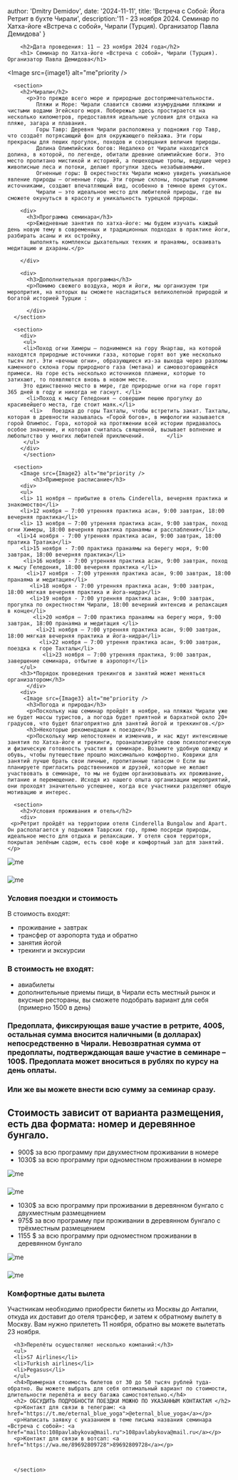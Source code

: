 
  author: 'Dmitry Demidov',
  date: '2024-11-11',
  title: 'Встреча с Собой: Йога Ретрит в бухте Чирали',
  description:'11 - 23 ноября 2024. Семинар по Хатха-йоге «Встреча с собой», Чирали (Турция). Организатор Павла Демидова'
    }
<section>

        <h2>Дата проведения: 11 – 23 ноября 2024 года</h2>
        <h1> Семинар по Хатха-йоге «Встреча с собой», Чирали (Турция). Организатор Павла Демидова</h1>
 <Image src={image1} alt="me"priority />
      </section>

      <section>
        <h2>Чирали</h2>
          <p>Это прежде всего море и природные достопримечательности.
             Пляжи и Море: Чирали славится своими изумрудными пляжами и чистыми водами Эгейского моря. Побережье здесь простирается на несколько километров, предоставляя идеальные условия для отдыха на пляже, загара и плавания.
             Горы Тавр: Деревня Чирали расположена у подножия гор Тавр, что создаёт потрясающий фон для окружающего пейзажа. Эти горы прекрасны для пеших прогулок, походов и созерцания величия природы.
             Долина Олимпийских богов: Недалеко от Чирали находится долина, в которой, по легенде, обитали древние олимпийские боги. Это место пропитано мистикой и историей, а пешеходные тропы, ведущие через живописные леса и потоки, делают прогулки здесь незабываемыми.
             Огненные горы: В окрестностях Чирали можно увидеть уникальное явление природы — огненные горы. Эти горные склоны, покрытые горячими источниками, создают впечатляющий вид, особенно в темное время суток.
             Чирали — это идеальное место для любителей природы, где вы сможете окунуться в красоту и уникальность турецкой природы.
</p>


        <div>
          <h3>Программа семинара</h3>
          <p>Ежедневные занятия по хатха-йоге: мы будем изучать каждый день новую тему в современных и традиционных подходах в практике йоги, разбирать асаны и их остройку,
           выполнять комплексы дыхательных техник и пранаямы, осваивать медитацию и дхараны.</p>

        </div>

        <div>
          <h3>Дополнительная программа</h3>
          <p>Помимо свежего воздуха, моря и йоги, мы организуем три меропрития, на которых вы сможете насладиться великолепной природой и богатой историей Турции :
</p>

          </div>
      </section>

      <section>
        <div>
         <ul>
         <li>Поход огни Химеры – поднимемся на гору Янарташ, на которой находятся природные источники газа, которые горят вот уже несколько тысяч лет. Эти «вечные огни», образующиеся из-за выхода через разломы каменного склона горы природного газа (метана) и самовозгорающейся примеси. На горе есть несколько источников пламени, которые то затихают, то появляются вновь в новом месте.
         Это единственно место в мире, где природные огни на горе горят 365 дней в году и никогда не гаснут. </li>
          <li>Поход к мысу Геледония – совершим пешею прогулку до красивейшего места, где стоит маяк.</li>
           <li>   Поездка до горы Тахталы, чтобы встретить закат. Тахталы, которая в древности называлась «Горой богов», в мифологии называется горой Олимпос. Гора, которой на протяжении всей истории придавалось особое значение, и которая считалась священной, вызывает волнение и любопытство у многих любителей приключений.       </li>
         </ul>
        </div>
         </section>

      <section>
        <Image src={Image2} alt="me"priority />
            <h3>Примерное расписание</h3>
        <div>
        <ul>
        <li> 11 ноября – прибытие в отель Cinderella, вечерняя практика и знакомоство</li>
        <li>12 ноября – 7:00 утренняя практика асан, 9:00 завтрак, 18:00 вечерняя практика</li>
        <li> 13 ноября – 7:00 утренняя практика асан, 9:00 завтрак, поход огни Химеры, 18:00 вечерняя практика пранаямы и расслабления</li>
       <li>14 ноября - 7:00 утренняя практика асан, 9:00 завтрак, 18:00 пратика Тратака</li>
        <li>15 ноября - 7:00 практика пранаямы на берегу моря, 9:00 завтрак, 18:00 вечерняя практика</li>
         <li>16 ноября - 7:00 утренняя практика асан, 9:00 завтрак, поход к мысу Геледония, 18:00 вечерняя практика </li>
          <li>17 ноября - 7:00 утренняя практика асан, 9:00 завтрак, 18:00 пранаяма и медитация</li>
           <li>18 ноября - 7:00 утренняя практика асан, 9:00 завтрак, 18:00 мягкая вечерняя практика и йога-нидра</li>
           <li>19 ноября - 7:00 утренняя практика асан, 9:00 завтрак, прогулка по окрестностям Чирали, 18:00 вечерний интенсив и релаксация в конце</li>
            <li>20 ноября – 7:00 практика пранаямы на берегу моря, 9:00 завтрак, 18:00 пранаяма и медитация </li>
             <li>21 ноября – 7:00 утренняя практика асан, 9:00 завтрак, 18:00 мягкая вечерняя практика и йога-нидра</li>
              <li>22 ноября – 7:00 утрення практика асан, 9:00 завтрак, поездка к горе Тахталы</li>
               <li>23 ноября – 7:00 утренняя практика, 9:00 завтрак, завершение семинара, отбытие в аэропорт</li>
        </ul>
        <h3>*Порядок проведения трекингов и занятий может меняться организатором</h3>
          </div>
        <div>
         <Image src={Image3} alt="me"priority />
          <h3>Погода и природа</h3>
          <p>Поскольку наш семинар пройдёт в ноябре, на пляжах Чирали уже не будет массы туристов, а погода будет приятной и бархатной окло 20+ градусов, что будет благоприятно для занятий йогой и треккингов.</p>
          <h3>Некоторые рекомендации к поездке</h3>
          <p>Поскольку мир непостоянен и изменчив, и нас ждут интенсивные занятия по Хатха-йоге и трекинги, проанализируйте свою психологическую и физическую готовность участия в семинаре. Возьмите удобную одежду и обувь, чтобы путешествие прошло максимально комфортно. Коврики для занятий лучше брать свои личные, пропитанные тапасом ☺ Если вы планируете пригласить родственников и друзей, которые не желают участвовать в семинаре, то мы не будем организовывать их проживание, питание и перемещение. Исходя из нашего опыта организации мероприятий, они проходят значительно успешнее, когда все участники разделяют общую мотивацию и интерес.
</p>
          </div>
      </section>

      <section>
        <h2>Условия проживания и отель</h2>
        <div>
     <p>Ретрит пройдёт на территории отеля Cinderella Bungalow and Apart. Он располагается у подножия Таврских гор, прямо посреди природы, идеальное место для отдыха и релаксации. У отеля своя территоря, покрытая зелёным садом, есть своё кофе и комфортный зал для занятий. </p>
<div><Image src={Image4} alt="me"priority /> </div>
<h3></h3>
<div><Image src={Image5} alt="me"priority /> </div>

<h3>Условия поездки и стоимость</h3>
 </div>
                     <div>
                     <p>В стоимость входят:</p>
                     <ul>
                     <li>  проживание + завтрак</li>
                     <li>   трансфер от аэропорта туда и обратно</li>
                     <li>  занятия йогой</li>
                     <li>   трекинги и экскурсии</li>
                     </ul>
                       <h3> В стоимость не входят:</h3>
                       <ul>
                       <li>авиабилеты</li>
                          <li>дополнительные приемы пищи, в Чирали есть местный рынок и вкусные рестораны, вы сможете подобрать вариант для себя (примерно 1500 в день)
</li>
                          </ul>
                      </div>
                      <h3>Предоплата, фиксирующая ваше участие в ретрите, 400$, остальная сумма вносится наличными (в долларах) непосредственно в Чирали.  Невозвратная сумма от предоплаты, подтверждающая ваше участие в семинаре – 100$. Предоплата может вноситься в рублях по курсу на день оплаты.
</h3>
<h3>Или же вы можете внести всю сумму за семинар сразу.
</h3>
<h2>Стоимость зависит от варианта размещения, есть два формата: номер и деревянное бунгало.
</h2>
<ul>
<li>900$ за всю программу при двухместном проживании в номере</li>
<li>1030$ за всю программу при одноместном проживании в номере</li>
</ul>
      </section>
      <section>
 <Image src={Image6} alt="me"priority />
 <h3></h3>
 <Image src={Image7} alt="me"priority />
<div>
<ul>
<li>1030$ за всю программу при проживании в деревянном бунгало с двухместным размещением</li>
<li>975$ за всю программу при проживании в деревянном бунгало с трёхместным размещением</li>
<li>1155 $ за всю программу при одноместном проживании в деревянном бунгало </li>
</ul>
</div>
  <Image src={Image8} alt="me"priority />
   <h3></h3>
    <Image src={Image9} alt="me"priority />
    <h3>Комфортные даты вылета</h3>
    <p>Участникам необходимо приобрести билеты из Москвы до Анталии, откуда их доставит до отеля трансфер, и затем к обратному вылету в Москву. Вам нужно прилететь 11 ноября, обратно вы можете вылетать 23 ноября.</p>

      <h3>Перелёты осуществляют несколько компаний:</h3>
      <ul>
      <li>S7 Airlines</li>
      <li>Turkish airlines</li>
      <li>Pegasus</li>
      </ul>
      <h4>Примерная стоимость билетов от 30 до 50 тысяч рублей туда-обратно. Вы можете выбрать для себя оптимальный вариант по стоимости, длительности перелёта и весу багажа самостоятельно.</h4>
      <h2> ОБСУДИТЬ ПОДРОБНОСТИ ПОЕЗДКИ МОЖНО ПО УКАЗАННЫМ КОНТАКТАМ </h2>
      <p>Контакт для связи в телеграм: <a href="https://t.me/eternal_blue_yoga">@eternal_blue_yoga</a></p>
      <p>Написать заявку с указанием в теме письма названия семинара «Встреча с собой»: <a href="mailto:108pavlabykova@mail.ru">108pavlabykova@mail.ru</a></p>
      <p>Контакт для связи в вотсап: <a href="https://wa.me/89692809728">89692809728</a></p>



      </section>
</ArticleLayout>
